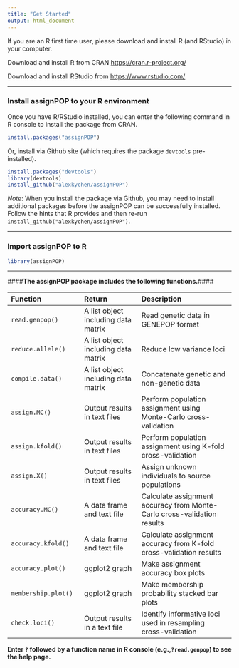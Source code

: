 ```yaml
---
title: "Get Started"
output: html_document
---
```


If you are an R first time user, please download and install R (and RStudio) in your computer.

Download and install R from CRAN [https://cran.r-project.org/](https://cran.r-project.org/) 

Download and install RStudio from [https://www.rstudio.com/](https://www.rstudio.com/)

***
### Install assignPOP to your R environment

Once you have R/RStudio installed, you can enter the following command in R console to install the package from CRAN.

```r
install.packages("assignPOP")
```

Or, install via Github site (which requires the package `devtools` pre-installed).

```r
install.packages("devtools")
library(devtools)
install_github("alexkychen/assignPOP")

```

*Note*: When you install the package via Github, you may need to install additional packages before the assignPOP can be successfully installed. Follow the hints that R provides and then re-run `install_github("alexkychen/assignPOP")`.


***
### Import assignPOP to R

```r
library(assignPOP)

```

***

####**The assignPOP package includes the following functions.**####

| Function | Return | Description |
|:---------|:-------|:------------|
| `read.genpop()` | A list object including data matrix | Read genetic data in GENEPOP format |
| `reduce.allele()` | A list object including data matrix | Reduce low variance loci |
| `compile.data()` | A list object including data matrix | Concatenate genetic and non-genetic data |
| `assign.MC()` | Output results in text files | Perform population assignment using Monte-Carlo cross-validation |
| `assign.kfold()` | Output results in text files | Perform population assignment using K-fold cross-validation |
| `assign.X()` | Output results in text files | Assign unknown individuals to source populations |
| `accuracy.MC()` | A data frame and text file | Calculate assignment accuracy from Monte-Carlo cross-validation results |
| `accuracy.kfold()` | A data frame and text file | Calculate assignment accuracy from K-fold cross-validation results |
| `accuracy.plot()` | ggplot2 graph | Make assignment accuracy box plots |
| `membership.plot()` | ggplot2 graph | Make membership probability stacked bar plots |
| `check.loci()` | Output results in a text file | Identify informative loci used in resampling cross-validation |

**Enter `?` followed by a function name in R console (e.g.,`?read.genpop`) to see the help page.**

